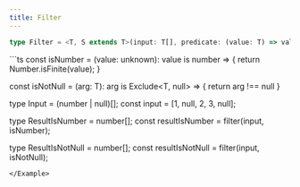```yaml
---
title: Filter
---
```



```ts
type Filter = <T, S extends T>(input: T[], predicate: (value: T) => value is S) => S[];
```

<Example>
```ts
const isNumber = (value: unknown): value is number => {
  return Number.isFinite(value);
}

const isNotNull = <T>(arg: T): arg is Exclude<T, null> => {
  return arg !== null
}

type Input = (number | null)[];
const input = [1, null, 2, 3, null];

type ResultIsNumber = number[];
const resultIsNumber = filter(input, isNumber);

type ResultIsNotNull = number[];
const resultIsNotNull = filter(input, isNotNull);
```
</Example>